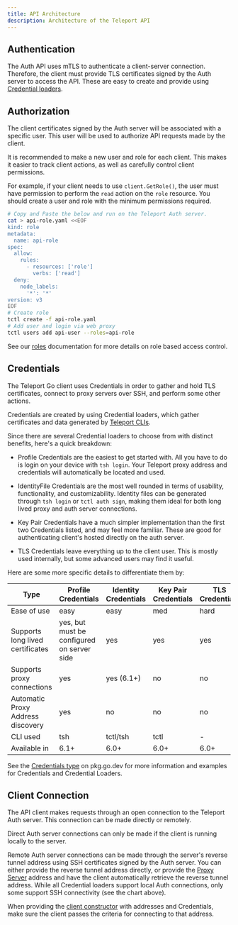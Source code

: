 ```yaml
---
title: API Architecture
description: Architecture of the Teleport API
---
```


## Authentication

The Auth API uses mTLS to authenticate a client-server connection. Therefore, the client must provide
TLS certificates signed by the Auth server to access the API. These are easy to create and provide using
[Credential loaders](#credential-loaders).

## Authorization

The client certificates signed by the Auth server will be associated with a specific user. This user will
be used to authorize API requests made by the client.

It is recommended to make a new user and role for each client. This makes it easier to track client actions, 
as well as carefully control client permissions.

For example, if your client needs to use `client.GetRole()`, the user must have permission to perform the `read` 
action on the `role` resource. You should create a user and role with the minimum permissions required.

```bash
# Copy and Paste the below and run on the Teleport Auth server.
cat > api-role.yaml <<EOF
kind: role
metadata:
  name: api-role
spec:
  allow:
    rules:
      - resources: ['role']
        verbs: ['read']
  deny:
    node_labels:
      '*': '*'
version: v3
EOF
# Create role
tctl create -f api-role.yaml
# Add user and login via web proxy
tctl users add api-user --roles=api-role
```

See our [roles](../../access-controls/reference/#roles) documentation for more details
on role based access control.

## Credentials

The Teleport Go client uses Credentials in order to gather and hold TLS certificates, connect 
to proxy servers over SSH, and perform some other actions.

Credentials are created by using Credential loaders, which gather certificates and data 
generated by [Teleport CLIs](../../cli-docs/).

Since there are several Credential loaders to choose from with distinct benefits, here's a quick breakdown:

 - Profile Credentials are the easiest to get started with. All you have to do is login
   on your device with `tsh login`. Your Teleport proxy address and credentials will
   automatically be located and used.

 - IdentityFile Credentials are the most well rounded in terms of usability, functionality,
   and customizability. Identity files can be generated through `tsh login` or `tctl auth sign`,
   making them ideal for both long lived proxy and auth server connections.

 - Key Pair Credentials have a much simpler implementation than the first two Credentials listed,
   and may feel more familiar. These are good for authenticating client's hosted directly on the auth server.

 - TLS Credentials leave everything up to the client user. This is mostly used internally, but 
   some advanced users may find it useful.

Here are some more specific details to differentiate them by:

| Type | Profile Credentials | Identity Credentials | Key Pair Credentials | TLS Credentials |
| - | - | - | - | - | 
| Ease of use | easy | easy | med | hard | 
| Supports long lived certificates | yes, but must be configured on server side | yes | yes | yes | 
| Supports proxy connections | yes | yes (6.1+) | no | no | 
| Automatic Proxy Address discovery | yes | no | no | no | 
| CLI used | tsh | tctl/tsh | tctl | - | 
| Available in | 6.1+ | 6.0+ | 6.0+ | 6.0+ | 

See the [Credentials type](https://pkg.go.dev/github.com/gravitational/teleport/api/client#Credentials)
on pkg.go.dev for more information and examples for Credentials and Credential Loaders.

## Client Connection

The API client makes requests through an open connection to the Teleport Auth server.
This connection can be made directly or remotely.

Direct Auth server connections can only be made if the client is running locally to the server.

Remote Auth server connections can be made through the server's reverse tunnel address using SSH certificates
signed by the Auth server. You can either provide the reverse tunnel address directly, or provide the 
[Proxy Server](../../architecture/proxy/#the-proxy-service) address and have the client automatically 
retrieve the reverse tunnel address.
<Admonition type="note">
  While all Credential loaders support local Auth connections, only some support SSH connectivity (see the chart above).
</Admonition>

When providing the [client constructor](https://pkg.go.dev/github.com/gravitational/teleport/api/client#New) with
addresses and Credentials, make sure the client passes the criteria for connecting to that address.